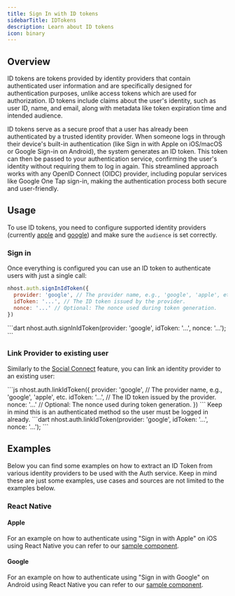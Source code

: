 ```yaml
---
title: Sign In with ID tokens
sidebarTitle: IDTokens
description: Learn about ID tokens
icon: binary
---
```


## Overview

ID tokens are tokens provided by identity providers that contain authenticated user information and are specifically designed for authentication purposes, unlike access tokens which are used for authorization. ID tokens include claims about the user's identity, such as user ID, name, and email, along with metadata like token expiration time and intended audience.

ID tokens serve as a secure proof that a user has already been authenticated by a trusted identity provider. When someone logs in through their device's built-in authentication (like Sign in with Apple on iOS/macOS or Google Sign-in on Android), the system generates an ID token. This token can then be passed to your authentication service, confirming the user's identity without requiring them to log in again. This streamlined approach works with any OpenID Connect (OIDC) provider, including popular services like Google One Tap sign-in, making the authentication process both secure and user-friendly.

## Usage

To use ID tokens, you need to configure supported identity providers (currently [apple](/products/auth/social/sign-in-apple) and [google](/products/auth/social/sign-in-google)) and make sure the `audience` is set correctly.

### Sign in

Once everything is configured you can use an ID token to authenticate users with just a single call:

<Tabs>
  <Tab title="javascript">

  ```js
  nhost.auth.signInIdToken({
    provider: 'google', // The provider name, e.g., 'google', 'apple', etc.
    idToken: '...', // The ID token issued by the provider.
    nonce: '...' // Optional: The nonce used during token generation.
  })
  ```
  </Tab>

  <Tab title="dart">
  ```dart
  nhost.auth.signInIdToken(provider: 'google', idToken: '...', nonce: '...');
  ```

  </Tab>
</Tabs>

### Link Provider to existing user

Similarly to the [Social Connect](/products/auth/social-connect) feature, you can link an identity provider to an existing user:

<Tabs>
  <Tab title="javascript">
  ```js
  nhost.auth.linkIdToken({
    provider: 'google', // The provider name, e.g., 'google', 'apple', etc.
    idToken: '...', // The ID token issued by the provider.
    nonce: '...' // Optional: The nonce used during token generation.
  })
  ```
<Note>Keep in mind this is an authenticated method so the user must be logged in already.</Note>
  </Tab>

  <Tab title="dart">
  ```dart
  nhost.auth.linkIdToken(provider: 'google', idToken: '...', nonce: '...');
  ```

  </Tab>
</Tabs>

## Examples

Below you can find some examples on how to extract an ID Token from various identity providers to be used with the Auth service. Keep in mind these are just some examples, use cases and sources are not limited to the examples below.

### React Native

#### Apple

For an example on how to authenticate using "Sign in with Apple" on iOS using React Native you can refer to our [sample component](https://github.com/nhost/nhost/blob/main/examples/react_native/src/components/SignInWithAppleButton.tsx).

#### Google

For an example on how to authenticate using "Sign in with Google" on Android using React Native you can refer to our [sample component](https://github.com/nhost/nhost/blob/main/examples/react_native/src/components/SignInWithGoogleButton.tsx).
